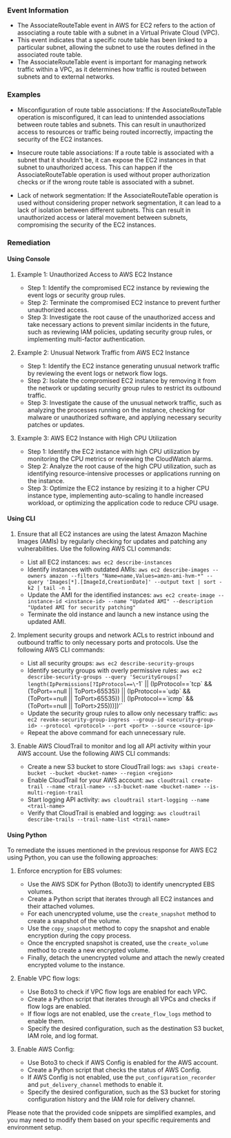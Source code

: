 
### Event Information

- The AssociateRouteTable event in AWS for EC2 refers to the action of associating a route table with a subnet in a Virtual Private Cloud (VPC).
- This event indicates that a specific route table has been linked to a particular subnet, allowing the subnet to use the routes defined in the associated route table.
- The AssociateRouteTable event is important for managing network traffic within a VPC, as it determines how traffic is routed between subnets and to external networks.


### Examples

- Misconfiguration of route table associations: If the AssociateRouteTable operation is misconfigured, it can lead to unintended associations between route tables and subnets. This can result in unauthorized access to resources or traffic being routed incorrectly, impacting the security of the EC2 instances.

- Insecure route table associations: If a route table is associated with a subnet that it shouldn't be, it can expose the EC2 instances in that subnet to unauthorized access. This can happen if the AssociateRouteTable operation is used without proper authorization checks or if the wrong route table is associated with a subnet.

- Lack of network segmentation: If the AssociateRouteTable operation is used without considering proper network segmentation, it can lead to a lack of isolation between different subnets. This can result in unauthorized access or lateral movement between subnets, compromising the security of the EC2 instances.

### Remediation

#### Using Console

1. Example 1: Unauthorized Access to AWS EC2 Instance
   - Step 1: Identify the compromised EC2 instance by reviewing the event logs or security group rules.
   - Step 2: Terminate the compromised EC2 instance to prevent further unauthorized access.
   - Step 3: Investigate the root cause of the unauthorized access and take necessary actions to prevent similar incidents in the future, such as reviewing IAM policies, updating security group rules, or implementing multi-factor authentication.

2. Example 2: Unusual Network Traffic from AWS EC2 Instance
   - Step 1: Identify the EC2 instance generating unusual network traffic by reviewing the event logs or network flow logs.
   - Step 2: Isolate the compromised EC2 instance by removing it from the network or updating security group rules to restrict its outbound traffic.
   - Step 3: Investigate the cause of the unusual network traffic, such as analyzing the processes running on the instance, checking for malware or unauthorized software, and applying necessary security patches or updates.

3. Example 3: AWS EC2 Instance with High CPU Utilization
   - Step 1: Identify the EC2 instance with high CPU utilization by monitoring the CPU metrics or reviewing the CloudWatch alarms.
   - Step 2: Analyze the root cause of the high CPU utilization, such as identifying resource-intensive processes or applications running on the instance.
   - Step 3: Optimize the EC2 instance by resizing it to a higher CPU instance type, implementing auto-scaling to handle increased workload, or optimizing the application code to reduce CPU usage.

#### Using CLI

1. Ensure that all EC2 instances are using the latest Amazon Machine Images (AMIs) by regularly checking for updates and patching any vulnerabilities. Use the following AWS CLI commands:

   - List all EC2 instances: `aws ec2 describe-instances`
   - Identify instances with outdated AMIs: `aws ec2 describe-images --owners amazon --filters "Name=name,Values=amzn-ami-hvm-*" --query 'Images[*].[ImageId,CreationDate]' --output text | sort -k2 | tail -n 1`
   - Update the AMI for the identified instances: `aws ec2 create-image --instance-id <instance-id> --name "Updated AMI" --description "Updated AMI for security patching"`
   - Terminate the old instance and launch a new instance using the updated AMI.

2. Implement security groups and network ACLs to restrict inbound and outbound traffic to only necessary ports and protocols. Use the following AWS CLI commands:

   - List all security groups: `aws ec2 describe-security-groups`
   - Identify security groups with overly permissive rules: `aws ec2 describe-security-groups --query 'SecurityGroups[?length(IpPermissions[?IpProtocol==\`-1\` || (IpProtocol==\`tcp\` && (ToPort==null || ToPort>65535)) || (IpProtocol==\`udp\` && (ToPort==null || ToPort>65535)) || (IpProtocol==\`icmp\` && (ToPort==null || ToPort>255)))])'`
   - Update the security group rules to allow only necessary traffic: `aws ec2 revoke-security-group-ingress --group-id <security-group-id> --protocol <protocol> --port <port> --source <source-ip>`
   - Repeat the above command for each unnecessary rule.

3. Enable AWS CloudTrail to monitor and log all API activity within your AWS account. Use the following AWS CLI commands:

   - Create a new S3 bucket to store CloudTrail logs: `aws s3api create-bucket --bucket <bucket-name> --region <region>`
   - Enable CloudTrail for your AWS account: `aws cloudtrail create-trail --name <trail-name> --s3-bucket-name <bucket-name> --is-multi-region-trail`
   - Start logging API activity: `aws cloudtrail start-logging --name <trail-name>`
   - Verify that CloudTrail is enabled and logging: `aws cloudtrail describe-trails --trail-name-list <trail-name>`

#### Using Python

To remediate the issues mentioned in the previous response for AWS EC2 using Python, you can use the following approaches:

1. Enforce encryption for EBS volumes:
   - Use the AWS SDK for Python (Boto3) to identify unencrypted EBS volumes.
   - Create a Python script that iterates through all EC2 instances and their attached volumes.
   - For each unencrypted volume, use the `create_snapshot` method to create a snapshot of the volume.
   - Use the `copy_snapshot` method to copy the snapshot and enable encryption during the copy process.
   - Once the encrypted snapshot is created, use the `create_volume` method to create a new encrypted volume.
   - Finally, detach the unencrypted volume and attach the newly created encrypted volume to the instance.

2. Enable VPC flow logs:
   - Use Boto3 to check if VPC flow logs are enabled for each VPC.
   - Create a Python script that iterates through all VPCs and checks if flow logs are enabled.
   - If flow logs are not enabled, use the `create_flow_logs` method to enable them.
   - Specify the desired configuration, such as the destination S3 bucket, IAM role, and log format.

3. Enable AWS Config:
   - Use Boto3 to check if AWS Config is enabled for the AWS account.
   - Create a Python script that checks the status of AWS Config.
   - If AWS Config is not enabled, use the `put_configuration_recorder` and `put_delivery_channel` methods to enable it.
   - Specify the desired configuration, such as the S3 bucket for storing configuration history and the IAM role for delivery channel.

Please note that the provided code snippets are simplified examples, and you may need to modify them based on your specific requirements and environment setup.

